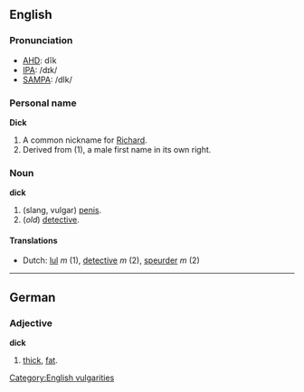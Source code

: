 ==English==
===Pronunciation===
*[[w:AHD|AHD]]: dĭk
*[[w:IPA|IPA]]: /dɪk/
*[[w:SAMPA|SAMPA]]: /dIk/

===Personal name===
'''Dick'''

#A common nickname for [[Richard]].
#Derived from (1), a male first name in its own right.

===Noun===
'''dick'''

#(slang, vulgar) [[penis]].
#(''old'') [[detective]].

====Translations====
*Dutch: [[lul]] ''m'' (1), [[detective]] ''m'' (2), [[speurder]] ''m'' (2)

----

==German==
===Adjective===
'''dick'''

#[[thick]], [[fat]].

[[Category:English vulgarities]]